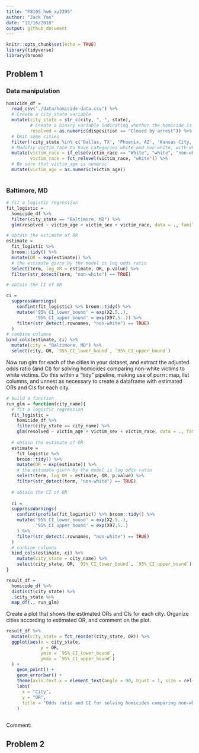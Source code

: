 ```yaml
---
title: "P8105_hw6_xy2395"
author: "Jack Yan"
date: "11/16/2018"
output: github_document
---
```


```r
knitr::opts_chunk$set(echo = TRUE)
library(tidyverse)
library(broom)
```


## Problem 1

### Data manipulation
 
```r
homicide_df = 
  read_csv("./data/homicide-data.csv") %>% 
  # Create a city_state variable
  mutate(city_state = str_c(city, ", ", state),
         # Create a binary variable indicating whether the homicide is solved
         resolved = as.numeric(disposition == "Closed by arrest")) %>% 
  # Omit some cities
  filter(!city_state %in% c('Dallas, TX', 'Phoenix, AZ', 'Kansas City, MO', 'Tulsa, AL')) %>% 
  # Modifiy victim_race to have categories white and non-white, with white as the reference category. 
  mutate(victim_race = if_else(victim_race == "White", "white", "non-white"),
         victim_race = fct_relevel(victim_race, "white")) %>%
  # Be sure that victim_age is numeric
  mutate(victim_age = as.numeric(victim_age))
  
```

### Baltimore, MD


```r
# fit a logistic regression
fit_logistic = 
  homicide_df %>% 
  filter(city_state == "Baltimore, MD") %>% 
  glm(resolved ~ victim_age + victim_sex + victim_race, data = ., family = binomial())

# obtain the estimate of OR
estimate =
  fit_logistic %>% 
  broom::tidy() %>% 
  mutate(OR = exp(estimate)) %>%
  # the estimate givrn by the model is log odds ratio
  select(term, log_OR = estimate, OR, p.value) %>% 
  filter(str_detect(term, "non-white") == TRUE)

# obtain the CI of OR

ci =
  suppressWarnings(
    confint(fit_logistic) %>% broom::tidy() %>% 
    mutate('95%_CI_lower_bound' = exp(X2.5..),
           '95%_CI_upper_bound' = exp(X97.5..)) %>% 
    filter(str_detect(.rownames, "non-white") == TRUE)
  )
# conbine columns 
bind_cols(estimate, ci) %>% 
  mutate(city = "Baltimore, MD") %>% 
  select(city, OR, `95%_CI_lower_bound`, `95%_CI_upper_bound`)
```

Now run glm for each of the cities in your dataset, and extract the adjusted odds ratio (and CI) for solving homicides comparing non-white victims to white victims. Do this within a “tidy” pipeline, making use of purrr::map, list columns, and unnest as necessary to create a dataframe with estimated ORs and CIs for each city.

```r
# build a function
run_glm = function(city_name){
  # fit a logistic regression
  fit_logistic = 
    homicide_df %>% 
    filter(city_state == city_name) %>% 
    glm(resolved ~ victim_age + victim_sex + victim_race, data = ., family = binomial())
  
  # obtain the estimate of OR
  estimate =
    fit_logistic %>% 
    broom::tidy() %>% 
    mutate(OR = exp(estimate)) %>%
    # the estimate givrn by the model is log odds ratio
    select(term, log_OR = estimate, OR, p.value) %>% 
    filter(str_detect(term, "non-white") == TRUE)
  
  # obtain the CI of OR
  
  ci =
  suppressWarnings(
    confint(profile(fit_logistic)) %>% broom::tidy() %>% 
    mutate('95%_CI_lower_bound' = exp(X2.5..),
           '95%_CI_upper_bound' = exp(X97.5..)
    ) %>% 
    filter(str_detect(.rownames, "non-white") == TRUE)
  )
  # conbine columns 
  bind_cols(estimate, ci) %>% 
    mutate(city_state = city_name) %>% 
    select(city_state, OR, `95%_CI_lower_bound`, `95%_CI_upper_bound`)
}
```

```r
result_df = 
  homicide_df %>% 
  distinct(city_state) %>% 
  .$city_state %>% 
  map_df(., run_glm) 
```

Create a plot that shows the estimated ORs and CIs for each city. Organize cities according to estimated OR, and comment on the plot.

```r
result_df %>% 
  mutate(city_state = fct_reorder(city_state, OR)) %>% 
  ggplot(aes(x = city_state, 
             y = OR, 
             ymin = `95%_CI_lower_bound`, 
             ymax = `95%_CI_upper_bound`)
  ) +
    geom_point() +
    geom_errorbar() +
    theme(axis.text.x = element_text(angle = 90, hjust = 1, size = rel(0.8))) +
    labs(
      x = "City",
      y = "OR",
      title = "Odds ratio and CI for solving homicides comparing non-white victims to white victims"
    )
  
```

Comment:


## Problem 2


